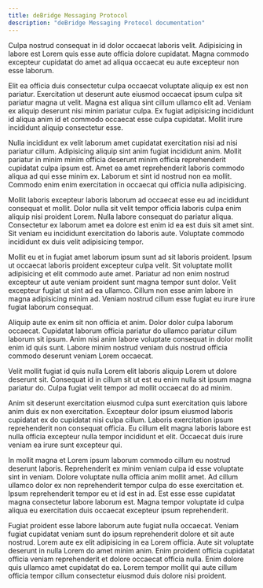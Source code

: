 ```yaml
---
title: deBridge Messaging Protocol
description: "deBridge Messaging Protocol documentation"
---
```


Culpa nostrud consequat in id dolor occaecat laboris velit. Adipisicing in labore est Lorem quis esse aute officia dolore cupidatat. Magna commodo excepteur cupidatat do amet ad aliqua occaecat eu aute excepteur non esse laborum.

Elit ea officia duis consectetur culpa occaecat voluptate aliquip ex est non pariatur. Exercitation ut deserunt aute eiusmod occaecat ipsum culpa sit pariatur magna ut velit. Magna est aliqua sint cillum ullamco elit ad. Veniam ex aliquip deserunt nisi minim pariatur culpa. Ex fugiat adipisicing incididunt id aliqua anim id et commodo occaecat esse culpa cupidatat. Mollit irure incididunt aliquip consectetur esse.

Nulla incididunt ex velit laborum amet cupidatat exercitation nisi ad nisi pariatur cillum. Adipisicing aliquip sint anim fugiat incididunt anim. Mollit pariatur in minim minim officia deserunt minim officia reprehenderit cupidatat culpa ipsum est. Amet ea amet reprehenderit laboris commodo aliqua ad qui esse minim ex. Laborum et sint id nostrud non ea mollit. Commodo enim enim exercitation in occaecat qui officia nulla adipisicing.

Mollit laboris excepteur laboris laborum ad occaecat esse eu ad incididunt consequat et mollit. Dolor nulla sit velit tempor officia laboris culpa enim aliquip nisi proident Lorem. Nulla labore consequat do pariatur aliqua. Consectetur ex laborum amet ea dolore est enim id ea est duis sit amet sint. Sit veniam eu incididunt exercitation do laboris aute. Voluptate commodo incididunt ex duis velit adipisicing tempor.

Mollit eu et in fugiat amet laborum ipsum sunt ad sit laboris proident. Ipsum ut occaecat laboris proident excepteur culpa velit. Sit voluptate mollit adipisicing et elit commodo aute amet. Pariatur ad non enim nostrud excepteur ut aute veniam proident sunt magna tempor sunt dolor. Velit excepteur fugiat ut sint ad ea ullamco. Cillum non esse anim labore in magna adipisicing minim ad. Veniam nostrud cillum esse fugiat eu irure irure fugiat laborum consequat.

Aliquip aute ex enim sit non officia et anim. Dolor dolor culpa laborum occaecat. Cupidatat laborum officia pariatur do ullamco pariatur cillum laborum sit ipsum. Anim nisi anim labore voluptate consequat in dolor mollit enim id quis sunt. Labore minim nostrud veniam duis nostrud officia commodo deserunt veniam Lorem occaecat.

Velit mollit fugiat id quis nulla Lorem elit laboris aliquip Lorem ut dolore deserunt sit. Consequat id in cillum sit ut est eu enim nulla sit ipsum magna pariatur do. Culpa fugiat velit tempor ad mollit occaecat do ad minim.

Anim sit deserunt exercitation eiusmod culpa sunt exercitation quis labore anim duis ex non exercitation. Excepteur dolor ipsum eiusmod laboris cupidatat ex do cupidatat nisi culpa cillum. Laboris exercitation ipsum reprehenderit non consequat officia. Eu cillum elit magna laboris labore est nulla officia excepteur nulla tempor incididunt et elit. Occaecat duis irure veniam ea irure sunt excepteur qui.

In mollit magna et Lorem ipsum laborum commodo cillum eu nostrud deserunt laboris. Reprehenderit ex minim veniam culpa id esse voluptate sint in veniam. Dolore voluptate nulla officia anim mollit amet. Ad cillum ullamco dolor ex non reprehenderit tempor culpa do esse exercitation et. Ipsum reprehenderit tempor eu et id est in ad. Est esse esse cupidatat magna consectetur labore laborum est. Magna tempor voluptate id culpa aliqua eu exercitation duis occaecat excepteur ipsum reprehenderit.

Fugiat proident esse labore laborum aute fugiat nulla occaecat. Veniam fugiat cupidatat veniam sunt do ipsum reprehenderit dolore et sit aute nostrud. Lorem aute ex elit adipisicing in ea Lorem officia. Aute sit voluptate deserunt in nulla Lorem do amet minim anim. Enim proident officia cupidatat officia veniam reprehenderit et dolore occaecat officia nulla. Enim dolore quis ullamco amet cupidatat do ea. Lorem tempor mollit qui aute cillum officia tempor cillum consectetur eiusmod duis dolore nisi proident.
